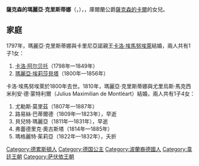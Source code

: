 {{Multiple issues|
{{Expand language|1=en|time=2021-01-28T21:56:52+00:00}}
{{Unreferenced|time=2021-01-28T21:56:52+00:00}}
}}
{{Infobox noble
| name        = 薩克森的瑪麗亞·克里斯蒂娜
| title       = 卡里尼亞諾親王妃
| image       = Maria Cristina Albertina di Sassonia principessa di Carignano.jpg
| birth_date  = {{birth date|1770|12|7|df=y}}
| birth_place = [[德勒斯登|德勒斯登]]
| death_date  = {{death date and age|1851|11|24|1770|12|7|df=y}}
| death_place = [[巴黎|巴黎]]
| noble family= [[韋廷王朝|韋廷王朝]]
| father      = 庫爾蘭公爵[[薩克森的卡爾|薩克森的卡爾]]
| mother      = [[法蘭西絲卡·克拉辛斯基|法蘭西絲卡·克拉辛斯基]]
}}

'''薩克森的瑪麗亞·克里斯蒂娜'''（{{lang-de|Maria Christina von Sachsen}}，{{bd|1770年|12月7日|1851年|11月24日}}），{{le|卡里尼亞諾親王妃|Princess of Carignano}}，庫爾蘭公爵[[薩克森的卡爾|薩克森的卡爾]]的女兒。

== 家庭 ==
1797年，瑪麗亞·克里斯蒂娜與卡里尼亞諾親王[[卡洛·埃馬努埃萊_(卡里尼亞諾)|卡洛·埃馬努埃萊]]結婚，兩人共有1子1女：
# [[卡洛·阿尔贝托|卡洛·阿尔贝托]]（1798年—1849年）
# [[瑪麗亞·埃莉莎貝塔_(薩伏依-卡里尼亞諾)|瑪麗亞·埃莉莎貝塔]]（1800年—1856年）

卡洛·埃馬努埃萊於1800年去世。1810年，瑪麗亞·克里斯蒂娜與尤里烏斯·馬克西米利安·德·蒙特利爾（Julius Maximilian de Montléart）結婚，兩人共有1子4女：
# 尤勒斯·莫里茲（1807年—1887年）
# 路易絲·巴蒂爾德（1809年—1823年），早逝
# 貝兒特·瑪麗亞（1811年—1831年），早逝
# 弗蕾德里克·奧古斯塔（1814年—1885年）
# 瑪格麗特·茱莉亞（1822年—1832年），夭折

[[Category:德累斯頓人|Category:德累斯頓人]]
[[Category:德国公主|Category:德国公主]]
[[Category:波蘭裔德國人|Category:波蘭裔德國人]]
[[Category:韋廷王朝|Category:韋廷王朝]]
[[Category:萨伏依王朝|Category:萨伏依王朝]]